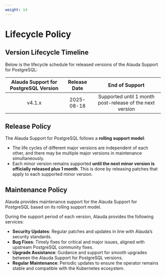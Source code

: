 ```yaml
---
weight: 14
---
```


# Lifecycle Policy

## Version Lifecycle Timeline

Below is the lifecycle schedule for released versions of the Alauda Support for PostgreSQL:

| Alauda Support for PostgreSQL Version | Release Date | End of Support                                          |
|:-------------------------------------:|:------------:|:-------------------------------------------------------:|
| v4.1.x                                | 2025-08-18   | Supported until 1 month post-release of the next version|


## Release Policy

The Alauda Support for PostgreSQL follows a **rolling support model**:

- The life cycles of different major versions are independent of each other, and there may be multiple major versions in maintenance simultaneously.
- Each minor version remains supported **until the next minor version is officially released plus 1 month**. This is done by releasing patches that apply to each supported minor version.


## Maintenance Policy

Alauda provides maintenance support for the Alauda Support for PostgreSQL based on its rolling support model.

During the support period of each version, Alauda provides the following services:

- **Security Updates**: Regular patches and updates in line with Alauda’s security standards.
- **Bug Fixes**: Timely fixes for critical and major issues, aligned with upstream PostgreSQL community fixes.
- **Upgrade Assistance**: Guidance and support for smooth upgrades between the Alauda Support for PostgreSQL versions.
- **Regular Maintenance**: Periodic updates to ensure the operator remains stable and compatible with the Kubernetes ecosystem.
